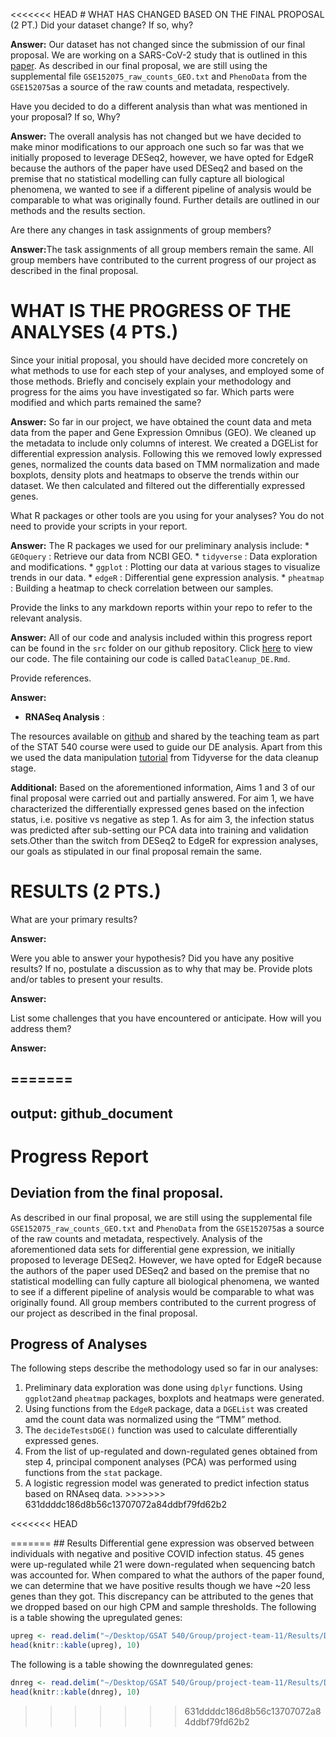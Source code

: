 <<<<<<< HEAD
# WHAT HAS CHANGED BASED ON THE FINAL PROPOSAL (2 PT.)
Did your dataset change? If so, why?

**Answer:** Our dataset has not changed since the submission of our final proposal. We are working on a SARS-CoV-2 study that is outlined in this [paper](https://journals.plos.org/plosbiology/article?id=10.1371/journal.pbio.3000849). As described in our final proposal, we are still using the supplemental file `GSE152075_raw_counts_GEO.txt` and `PhenoData` from the `GSE152075`as a source of the raw counts and metadata, respectively.

Have you decided to do a different analysis than what was mentioned in your proposal? If so, Why?

**Answer:** The overall analysis has not changed but we have decided to make minor modifications to our approach one such so far was that we initially proposed to leverage DESeq2, however, we have opted for EdgeR because the authors of the paper have used DESeq2 and based on the premise that no statistical modelling can fully capture all biological phenomena, we wanted to see if a different  pipeline of analysis would be comparable to what was originally found. Further details are outlined in our methods and the results section. 

Are there any changes in task assignments of group members?

**Answer:**The task assignments of all group members remain the same. All group members have contributed to the current progress of our project as described in the final proposal. 


# WHAT IS THE PROGRESS OF THE ANALYSES (4 PTS.)
Since your initial proposal, you should have decided more concretely on what methods to use for each step of your analyses, and employed some of those methods.
Briefly and concisely explain your methodology and progress for the aims you have investigated so far. Which parts were modified and which parts remained the same?

**Answer:** So far in our project, we have obtained the count data and meta data from the paper and Gene Expression Omnibus (GEO). We cleaned up the metadata to include only columns of interest. We created a DGEList for differential expression analysis. Following this we removed lowly expressed genes, normalized the counts data based on TMM normalization and made boxplots, density plots and heatmaps to observe the trends within our dataset. We then calculated and filtered out the differentially expressed genes. 

What R packages or other tools are you using for your analyses? You do not need to provide your scripts in your report.

**Answer:** The R packages we used for our preliminary analysis include:
* `GEOquery` : Retrieve our data from NCBI GEO. 
* `tidyverse` : Data exploration and modifications.
* `ggplot` : Plotting our data at various stages to visualize trends in our data.
* `edgeR` : Differential gene expression analysis.
* `pheatmap` : Building a heatmap to check correlation between our samples. 

Provide the links to any markdown reports within your repo to refer to the relevant analysis.

**Answer:** All of our code and analysis included within this progress report can be found in the `src` folder on our github repository. Click [here](https://github.com/STAT540-UBC-2022/project-team-11/blob/main/src/DataCleanup_DE.Rmd) to view our code. The file containing our code is called `DataCleanup_DE.Rmd`.

Provide references.

**Answer:** 

* **RNASeq Analysis** : 

The resources available on [github](https://github.com/STAT540-UBC/resources) and shared by the teaching team as part of the STAT 540 course were used to guide our DE analysis. Apart from this we used the data manipulation [tutorial](https://dplyr.tidyverse.org) from Tidyverse for the data cleanup stage. 


**Additional:** Based on the aforementioned information, Aims 1 and 3 of our final proposal were carried out and partially answered. For aim 1, we have characterized the differentially expressed genes based on the infection status, i.e. positive vs negative as step 1. As for aim 3, the infection status was predicted after sub-setting our PCA data into training and validation sets.Other than the switch from DESeq2 to EdgeR for expression analyses, our goals as stipulated in our final proposal remain the same.


# RESULTS (2 PTS.)
What are your primary results?

**Answer:** 

Were you able to answer your hypothesis? Did you have any positive results? If no, postulate a discussion as to why that may be. Provide plots and/or tables to present your results.

**Answer:** 

List some challenges that you have encountered or anticipate. How will you address them?

**Answer:**



=======
---
output: github_document
---
# Progress Report

## Deviation from the final proposal.
As described in our final proposal, we are still using the supplemental file `GSE152075_raw_counts_GEO.txt` and `PhenoData` from the `GSE152075`as a source of the raw counts and metadata, respectively. 
Analysis of the aforementioned data sets for differential gene expression, we initially proposed to leverage DESeq2. However, we have opted for EdgeR because the authors of the paper used DESeq2 and based on the premise that no statistical modelling can fully capture all biological phenomena, we wanted to see if a different  pipeline of analysis would be comparable to what was originally found.
All group members contributed to the current progress of our project as described in the final proposal. 

## Progress of Analyses
The following steps describe the methodology used so far in our analyses:

1. Preliminary data exploration was done using `dplyr` functions. Using `ggplot2 `and `pheatmap` packages, boxplots and heatmaps were generated.
2. Using functions from the `EdgeR` package, data a `DGEList` was created amd the count data was normalized using the "TMM" method. 
3. The `decideTestsDGE()` function was used to calculate differentially expressed genes. 
4. From the list of up-regulated and down-regulated genes obtained from step 4, principal component analyses (PCA) was performed using functions from the `stat` package.
5. A logistic regression model was generated to predict infection status based on RNAseq data.
>>>>>>> 631ddddc186d8b56c13707072a84ddbf79fd62b2


<<<<<<< HEAD

=======
## Results
Differential gene expression was observed between individuals with negative and positive COVID infection status. 45 genes were up-regulated while 21 were down-regulated when sequencing batch was accounted for. When compared to what the authors of the paper found, we can determine that we have positive results though we have ~20 less genes than they got. This discrepancy can be attributed to the genes that we dropped based on our high CPM and sample thresholds.
The following is a table showing the upregulated genes:
```r
upreg <- read.delim("~/Desktop/GSAT 540/Group/project-team-11/Results/DE_Upregulated.tsv")
head(knitr::kable(upreg), 10)
```

The following is a table showing the downregulated genes:
```r
dnreg <- read.delim("~/Desktop/GSAT 540/Group/project-team-11/Results/DE_Downregulated.tsv")
head(knitr::kable(dnreg), 10)
```
>>>>>>> 631ddddc186d8b56c13707072a84ddbf79fd62b2



 